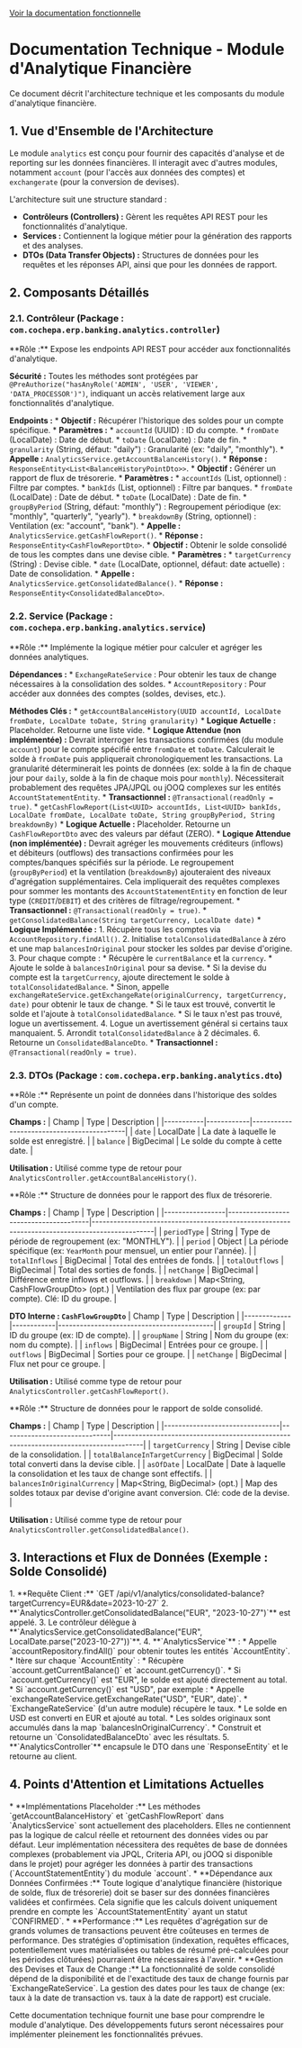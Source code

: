 [Voir la documentation fonctionnelle](./fonctionnelle.mdx)

# Documentation Technique - Module d'Analytique Financière

Ce document décrit l'architecture technique et les composants du module d'analytique financière.

## 1. Vue d'Ensemble de l'Architecture

Le module `analytics` est conçu pour fournir des capacités d'analyse et de reporting sur les données financières. Il interagit avec d'autres modules, notamment `account` (pour l'accès aux données des comptes) et `exchangerate` (pour la conversion de devises).

L'architecture suit une structure standard :

*   **Contrôleurs (Controllers) :** Gèrent les requêtes API REST pour les fonctionnalités d'analytique.
*   **Services :** Contiennent la logique métier pour la génération des rapports et des analyses.
*   **DTOs (Data Transfer Objects) :** Structures de données pour les requêtes et les réponses API, ainsi que pour les données de rapport.

## 2. Composants Détaillés

### 2.1. Contrôleur (Package : `com.cochepa.erp.banking.analytics.controller`)

<Card title="AnalyticsController" href="#analyticscontroller">
  **Rôle :** Expose les endpoints API REST pour accéder aux fonctionnalités d'analytique.
  
  **Sécurité :** Toutes les méthodes sont protégées par `@PreAuthorize("hasAnyRole('ADMIN', 'USER', 'VIEWER', 'DATA_PROCESSOR')")`, indiquant un accès relativement large aux fonctionnalités d'analytique.
  
  **Endpoints :**
  <Callout type="info" title="GET /accounts/{accountId}/balance-history">
    *   **Objectif :** Récupérer l'historique des soldes pour un compte spécifique.
    *   **Paramètres :**
        *   `accountId` (UUID) : ID du compte.
        *   `fromDate` (LocalDate) : Date de début.
        *   `toDate` (LocalDate) : Date de fin.
        *   `granularity` (String, défaut: "daily") : Granularité (ex: "daily", "monthly").
    *   **Appelle :** `AnalyticsService.getAccountBalanceHistory()`.
    *   **Réponse :** `ResponseEntity<List<BalanceHistoryPointDto>>`.
  </Callout>
  <Callout type="info" title="GET /cashflow">
    *   **Objectif :** Générer un rapport de flux de trésorerie.
    *   **Paramètres :**
        *   `accountIds` (List<UUID>, optionnel) : Filtre par comptes.
        *   `bankIds` (List<UUID>, optionnel) : Filtre par banques.
        *   `fromDate` (LocalDate) : Date de début.
        *   `toDate` (LocalDate) : Date de fin.
        *   `groupByPeriod` (String, défaut: "monthly") : Regroupement périodique (ex: "monthly", "quarterly", "yearly").
        *   `breakdownBy` (String, optionnel) : Ventilation (ex: "account", "bank").
    *   **Appelle :** `AnalyticsService.getCashFlowReport()`.
    *   **Réponse :** `ResponseEntity<CashFlowReportDto>`.
  </Callout>
  <Callout type="info" title="GET /consolidated-balance">
    *   **Objectif :** Obtenir le solde consolidé de tous les comptes dans une devise cible.
    *   **Paramètres :**
        *   `targetCurrency` (String) : Devise cible.
        *   `date` (LocalDate, optionnel, défaut: date actuelle) : Date de consolidation.
    *   **Appelle :** `AnalyticsService.getConsolidatedBalance()`.
    *   **Réponse :** `ResponseEntity<ConsolidatedBalanceDto>`.
  </Callout>
</Card>

### 2.2. Service (Package : `com.cochepa.erp.banking.analytics.service`)

<Card title="AnalyticsService" href="#analyticsservice">
  **Rôle :** Implémente la logique métier pour calculer et agréger les données analytiques.
  
  **Dépendances :**
    *   `ExchangeRateService` : Pour obtenir les taux de change nécessaires à la consolidation des soldes.
    *   `AccountRepository` : Pour accéder aux données des comptes (soldes, devises, etc.).
  
  **Méthodes Clés :**
  <Callout type="info" title="getAccountBalanceHistory">
    *   `getAccountBalanceHistory(UUID accountId, LocalDate fromDate, LocalDate toDate, String granularity)`
        *   **Logique Actuelle :** Placeholder. Retourne une liste vide.
        *   **Logique Attendue (non implémentée) :** Devrait interroger les transactions confirmées (du module `account`) pour le compte spécifié entre `fromDate` et `toDate`. Calculerait le solde à `fromDate` puis appliquerait chronologiquement les transactions. La granularité déterminerait les points de données (ex: solde à la fin de chaque jour pour `daily`, solde à la fin de chaque mois pour `monthly`). Nécessiterait probablement des requêtes JPA/JPQL ou jOOQ complexes sur les entités `AccountStatementEntity`.
        *   **Transactionnel :** `@Transactional(readOnly = true)`.
  </Callout>
  <Callout type="info" title="getCashFlowReport">
    *   `getCashFlowReport(List<UUID> accountIds, List<UUID> bankIds, LocalDate fromDate, LocalDate toDate, String groupByPeriod, String breakdownBy)`
        *   **Logique Actuelle :** Placeholder. Retourne un `CashFlowReportDto` avec des valeurs par défaut (ZERO).
        *   **Logique Attendue (non implémentée) :** Devrait agréger les mouvements créditeurs (inflows) et débiteurs (outflows) des transactions confirmées pour les comptes/banques spécifiés sur la période. Le regroupement (`groupByPeriod`) et la ventilation (`breakdownBy`) ajouteraient des niveaux d'agrégation supplémentaires. Cela impliquerait des requêtes complexes pour sommer les montants des `AccountStatementEntity` en fonction de leur type (`CREDIT`/`DEBIT`) et des critères de filtrage/regroupement.
        *   **Transactionnel :** `@Transactional(readOnly = true)`.
  </Callout>
  <Callout type="info" title="getConsolidatedBalance">
    *   `getConsolidatedBalance(String targetCurrency, LocalDate date)`
        *   **Logique Implémentée :**
            1.  Récupère tous les comptes via `AccountRepository.findAll()`.
            2.  Initialise `totalConsolidatedBalance` à zéro et une map `balancesInOriginal` pour stocker les soldes par devise d'origine.
            3.  Pour chaque compte :
                *   Récupère le `currentBalance` et la `currency`.
                *   Ajoute le solde à `balancesInOriginal` pour sa devise.
                *   Si la devise du compte est la `targetCurrency`, ajoute directement le solde à `totalConsolidatedBalance`.
                *   Sinon, appelle `exchangeRateService.getExchangeRate(originalCurrency, targetCurrency, date)` pour obtenir le taux de change.
                *   Si le taux est trouvé, convertit le solde et l'ajoute à `totalConsolidatedBalance`.
                *   Si le taux n'est pas trouvé, logue un avertissement.
            4.  Logue un avertissement général si certains taux manquaient.
            5.  Arrondit `totalConsolidatedBalance` à 2 décimales.
            6.  Retourne un `ConsolidatedBalanceDto`.
        *   **Transactionnel :** `@Transactional(readOnly = true)`.
  </Callout>
</Card>

### 2.3. DTOs (Package : `com.cochepa.erp.banking.analytics.dto`)

<Card title="BalanceHistoryPointDto" href="#balancehistorypointdto">
  **Rôle :** Représente un point de données dans l'historique des soldes d'un compte.
  
  **Champs :**
  | Champ     | Type       | Description                               |
  |-----------|------------|-------------------------------------------|
  | `date`    | LocalDate  | La date à laquelle le solde est enregistré. |
  | `balance` | BigDecimal | Le solde du compte à cette date.          |
  
  **Utilisation :** Utilisé comme type de retour pour `AnalyticsController.getAccountBalanceHistory()`.
</Card>

<Card title="CashFlowReportDto" href="#cashflowreportdto">
  **Rôle :** Structure de données pour le rapport des flux de trésorerie.
  
  **Champs :**
  | Champ           | Type                                  | Description                                                                                   |
  |-----------------|---------------------------------------|-----------------------------------------------------------------------------------------------|
  | `periodType`    | String                                | Type de période de regroupement (ex: "MONTHLY").                                              |
  | `period`        | Object                                | La période spécifique (ex: `YearMonth` pour mensuel, un entier pour l'année).                  |
  | `totalInflows`  | BigDecimal                            | Total des entrées de fonds.                                                                   |
  | `totalOutflows` | BigDecimal                            | Total des sorties de fonds.                                                                   |
  | `netChange`     | BigDecimal                            | Différence entre inflows et outflows.                                                         |
  | `breakdown`     | Map<String, CashFlowGroupDto> (opt.) | Ventilation des flux par groupe (ex: par compte). Clé: ID du groupe.                         |

  **DTO Interne : `CashFlowGroupDto`**
  | Champ       | Type       | Description                               |
  |-------------|------------|-------------------------------------------|
  | `groupId`   | String     | ID du groupe (ex: ID de compte).          |
  | `groupName` | String     | Nom du groupe (ex: nom du compte).        |
  | `inflows`   | BigDecimal | Entrées pour ce groupe.                   |
  | `outflows`  | BigDecimal | Sorties pour ce groupe.                   |
  | `netChange` | BigDecimal | Flux net pour ce groupe.                  |

  **Utilisation :** Utilisé comme type de retour pour `AnalyticsController.getCashFlowReport()`.
</Card>

<Card title="ConsolidatedBalanceDto" href="#consolidatedbalancedto">
  **Rôle :** Structure de données pour le rapport de solde consolidé.

  **Champs :**
  | Champ                          | Type                         | Description                                                                          |
  |--------------------------------|------------------------------|--------------------------------------------------------------------------------------|
  | `targetCurrency`               | String                       | Devise cible de la consolidation.                                                    |
  | `totalBalanceInTargetCurrency` | BigDecimal                   | Solde total converti dans la devise cible.                                           |
  | `asOfDate`                     | LocalDate                    | Date à laquelle la consolidation et les taux de change sont effectifs.               |
  | `balancesInOriginalCurrency`   | Map<String, BigDecimal> (opt.) | Map des soldes totaux par devise d'origine avant conversion. Clé: code de la devise. |

  **Utilisation :** Utilisé comme type de retour pour `AnalyticsController.getConsolidatedBalance()`.
</Card>

## 3. Interactions et Flux de Données (Exemple : Solde Consolidé)
<Card title="Flux : Solde Consolidé" href="#flux-solde-consolide">
1.  **Requête Client :** `GET /api/v1/analytics/consolidated-balance?targetCurrency=EUR&date=2023-10-27`
2.  **`AnalyticsController.getConsolidatedBalance("EUR", "2023-10-27")`** est appelé.
3.  Le contrôleur délègue à **`AnalyticsService.getConsolidatedBalance("EUR", LocalDate.parse("2023-10-27"))`**.
4.  **`AnalyticsService`** :
    *   Appelle `accountRepository.findAll()` pour obtenir toutes les entités `AccountEntity`.
    *   Itère sur chaque `AccountEntity` :
        *   Récupère `account.getCurrentBalance()` et `account.getCurrency()`.
        *   Si `account.getCurrency()` est "EUR", le solde est ajouté directement au total.
        *   Si `account.getCurrency()` est "USD", par exemple :
            *   Appelle `exchangeRateService.getExchangeRate("USD", "EUR", date)`.
            *   `ExchangeRateService` (d'un autre module) récupère le taux.
            *   Le solde en USD est converti en EUR et ajouté au total.
        *   Les soldes originaux sont accumulés dans la map `balancesInOriginalCurrency`.
    *   Construit et retourne un `ConsolidatedBalanceDto` avec les résultats.
5.  **`AnalyticsController`** encapsule le DTO dans une `ResponseEntity` et le retourne au client.
</Card>

## 4. Points d'Attention et Limitations Actuelles
<Callout type="warning" title="Limitations et Points d'Attention">
*   **Implémentations Placeholder :** Les méthodes `getAccountBalanceHistory` et `getCashFlowReport` dans `AnalyticsService` sont actuellement des placeholders. Elles ne contiennent pas la logique de calcul réelle et retournent des données vides ou par défaut. Leur implémentation nécessitera des requêtes de base de données complexes (probablement via JPQL, Criteria API, ou jOOQ si disponible dans le projet) pour agréger les données à partir des transactions (`AccountStatementEntity`) du module `account`.
*   **Dépendance aux Données Confirmées :** Toute logique d'analytique financière (historique de solde, flux de trésorerie) doit se baser sur des données financières validées et confirmées. Cela signifie que les calculs doivent uniquement prendre en compte les `AccountStatementEntity` ayant un statut `CONFIRMED`.
*   **Performance :** Les requêtes d'agrégation sur de grands volumes de transactions peuvent être coûteuses en termes de performance. Des stratégies d'optimisation (indexation, requêtes efficaces, potentiellement vues matérialisées ou tables de résumé pré-calculées pour les périodes clôturées) pourraient être nécessaires à l'avenir.
*   **Gestion des Devises et Taux de Change :** La fonctionnalité de solde consolidé dépend de la disponibilité et de l'exactitude des taux de change fournis par `ExchangeRateService`. La gestion des dates pour les taux de change (ex: taux à la date de transaction vs. taux à la date de rapport) est cruciale.
</Callout>

Cette documentation technique fournit une base pour comprendre le module d'analytique. Des développements futurs seront nécessaires pour implémenter pleinement les fonctionnalités prévues.

